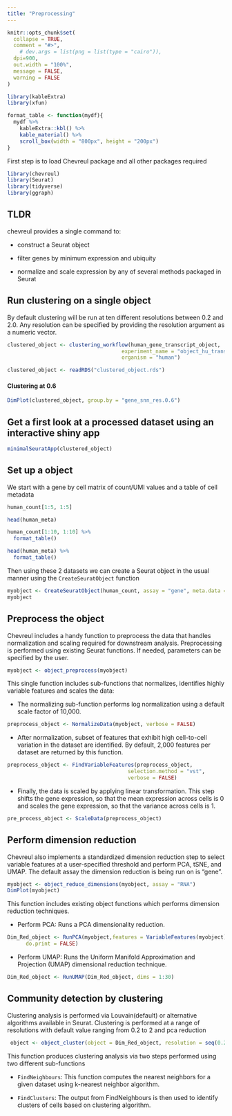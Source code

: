 ```yaml
---
title: "Preprocessing"
---
```


```r
knitr::opts_chunk$set(
  collapse = TRUE,
  comment = "#>",
    # dev.args = list(png = list(type = "cairo")),
  dpi=900,
  out.width = "100%",
  message = FALSE,
  warning = FALSE
)

library(kableExtra)
library(xfun)

format_table <- function(mydf){
  mydf %>% 
    kableExtra::kbl() %>% 
    kable_material() %>% 
    scroll_box(width = "800px", height = "200px")
}

```

First step is to load Chevreul package and all other packages required 

```r
library(chevreul)
library(Seurat)
library(tidyverse)
library(ggraph)
```

## TLDR

chevreul provides a single command to:

-   construct a Seurat object

-   filter genes by minimum expression and ubiquity

-   normalize and scale expression by any of several methods packaged in Seurat

## Run clustering on a single object

By default clustering will be run at ten different resolutions between 0.2 and 2.0. Any resolution can be specified by providing the resolution argument as a numeric vector.

```r
clustered_object <- clustering_workflow(human_gene_transcript_object, 
                                     experiment_name = "object_hu_trans", 
                                     organism = "human")
```

```r
clustered_object <- readRDS("clustered_object.rds")
```

#### Clustering at 0.6

```r
DimPlot(clustered_object, group.by = "gene_snn_res.0.6")
```


## Get a first look at a processed dataset using an interactive shiny app

```r
minimalSeuratApp(clustered_object)
```

## Set up a object

We start with a gene by cell matrix of count/UMI values and a table of cell metadata

```r
human_count[1:5, 1:5]

head(human_meta)
```

```r
human_count[1:10, 1:10] %>% 
  format_table()
```



```r
head(human_meta) %>% 
  format_table()
```

Then using these 2 datasets we can create a Seurat object in the usual manner using the `CreateSeuratObject` function

```r
myobject <- CreateSeuratObject(human_count, assay = "gene", meta.data = human_meta)
myobject
```

## Preprocess the object

Chevreul includes a handy function to preprocess the data that handles normalization and scaling required for downstream analysis. Preprocessing is performed using existing Seurat functions. If needed, parameters can be specified by the user.

```r
myobject <- object_preprocess(myobject)
```

This single function includes sub-functions that normalizes, identifies highly variable features and scales the data:

-   The normalizing sub-function performs log normalization using a default scale factor of 10,000.

```r
preprocess_object <- NormalizeData(myobject, verbose = FALSE)
```

-   After normalization, subset of features that exhibit high cell-to-cell variation in the dataset are identified. By default, 2,000 features per dataset are returned by this function.

```r
preprocess_object <- FindVariableFeatures(preprocess_object, 
                                       selection.method = "vst", 
                                       verbose = FALSE)
```

-   Finally, the data is scaled by applying linear transformation. This step shifts the gene expression, so that the mean expression across cells is 0 and scales the gene expression, so that the variance across cells is 1.

```r
pre_process_object <- ScaleData(preprocess_object)
```

## Perform dimension reduction

Chevreul also implements a standardized dimension reduction step to select variable features at a user-specified threshold and perform PCA, tSNE, and UMAP. The default assay the dimension reduction is being run on is "gene".

```r
myobject <- object_reduce_dimensions(myobject, assay = "RNA") 
DimPlot(myobject)
```

This function includes existing object functions which performs dimension reduction techniques.

-   Perform PCA: Runs a PCA dimensionality reduction.

```r
Dim_Red_object <- RunPCA(myobject,features = VariableFeatures(myobject), 
      do.print = FALSE)
```

-   Perform UMAP: Runs the Uniform Manifold Approximation and Projection (UMAP) dimensional reduction technique.

```r
Dim_Red_object <- RunUMAP(Dim_Red_object, dims = 1:30)

```

## Community detection by clustering

Clustering analysis is performed via Louvain(default) or alternative algorithms available in Seurat. Clustering is performed at a range of resolutions with default value ranging from 0.2 to 2 and pca reduction

```r
 object <- object_cluster(object = Dim_Red_object, resolution = seq(0.2, 2, by = 0.2) )

```

This function produces clustering analysis via two steps performed using two different sub-functions

-   `FindNeighbours`: This function computes the nearest neighbors for a given dataset using k-nearest neighbor algorithm.

-   `FindClusters`: The output from FindNeighbours is then used to identify clusters of cells based on clustering algorithm.  




